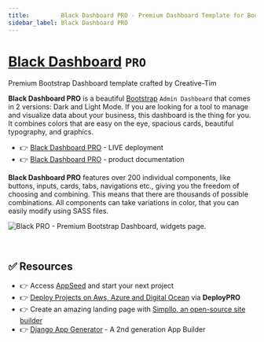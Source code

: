 ```yaml
---
title:         Black Dashboard PRO - Premium Dashboard Template for Bootstrap 4
sidebar_label: Black Dashboard PRO
---
```


# [Black Dashboard](https://www.creative-tim.com/product/black-dashboard?AFFILIATE=128200) `PRO`

<SubHeading>Premium Bootstrap Dashboard template crafted by Creative-Tim</SubHeading>

**Black Dashboard PRO** is a beautiful [Bootstrap](https://www.admin-dashboards.com/bootstrap-5-templates/) `Admin Dashboard` that comes in 2 versions: Dark and Light Mode. 
If you are looking for a tool to manage and visualize data about your business, this dashboard is the thing for you. 
It combines colors that are easy on the eye, spacious cards, beautiful typography, and graphics.

- 👉 [Black Dashboard PRO](https://bit.ly/3h5oRBI) - LIVE deployment
- 👉 [Black Dashboard PRO](https://bit.ly/3eq8HkR) - product documentation

**Black Dashboard PRO** features over 200 individual components, like buttons, inputs, cards, tabs, navigations etc., giving you the freedom of choosing and combining. 
This means that there are thousands of possible combinations. All components can take variations in color, that you can easily modify using SASS files. 

![Black PRO - Premium Bootstrap Dashboard, widgets page.](https://user-images.githubusercontent.com/51070104/224479680-baf7cf20-4eba-4b33-aa8e-b00b8349e2ff.png)

<br />

## ✅ Resources 

- 👉 Access [AppSeed](https://appseed.us/) and start your next project
- 👉 [Deploy Projects on Aws, Azure and Digital Ocean](https://www.docs.deploypro.dev/) via **DeployPRO**
- 👉 Create an amazing landing page with [Simpllo, an open-source site builder](https://www.simpllo.com/)
- 👉 [Django App Generator](https://app-generator.dev/django/) - A 2nd generation App Builder
